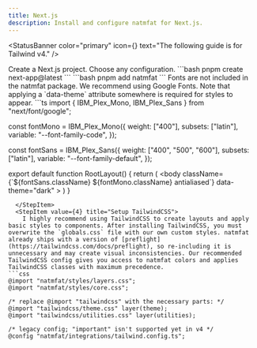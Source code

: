 ```yaml
---
title: Next.js
description: Install and configure natmfat for Next.js.
---
```



<StatusBanner
  color="primary"
  icon={<RiInformationIcon />}
  text="The following guide is for Tailwind v4."
/>


<StepRoot>
  <StepItem value={1} title="Create project">
    Create a Next.js project. Choose any configuration.
```bash
pnpm create next-app@latest
```
  </StepItem>
  <StepItem value={2} title="Install natmfat">
```bash
pnpm add natmfat
```
  </StepItem>
  <StepItem value={3} title="Add fonts">
    Fonts are not included in the natmfat package. We recommend using Google Fonts. Note that applying a `data-theme` attribute somewhere is required for styles to appear.
```ts
import { IBM_Plex_Mono, IBM_Plex_Sans } from "next/font/google";

const fontMono = IBM_Plex_Mono({
    weight: ["400"],
    subsets: ["latin"],
    variable: "--font-family-code",
});

const fontSans = IBM_Plex_Sans({
    weight: ["400", "500", "600"],
    subsets: ["latin"],
    variable: "--font-family-default",
});

export default function RootLayout() {
    return (
      <body
        className={\`\${fontSans.className} \${fontMono.className} antialiased\`}
        data-theme="dark"
      ></body>
    )
}
```
  </StepItem>
  <StepItem value={4} title="Setup TailwindCSS">
    I highly recommend using TailwindCSS to create layouts and apply basic styles to components. After installing TailwindCSS, you must overwrite the `globals.css` file with our own custom styles. natmfat already ships with a version of [preflight](https://tailwindcss.com/docs/preflight), so re-including it is unnecessary and may create visual inconsistencies. Our recommended TailwindCSS config gives you access to natmfat colors and applies TailwindCSS classes with maximum precedence.
```css
@import "natmfat/styles/layers.css";
@import "natmfat/styles/core.css";

/* replace @import "tailwindcss" with the necessary parts: */
@import "tailwindcss/theme.css" layer(theme);
@import "tailwindcss/utilities.css" layer(utilities);

/* legacy config; "important" isn't supported yet in v4 */
@config "natmfat/integrations/tailwind.config.ts";
```
  </StepItem>
</StepRoot>
